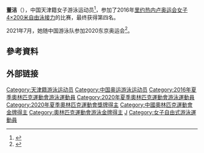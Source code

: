 {{otheruses|董洁 (消歧义)}}
{{Infobox swimmer
| name           = 董洁
| image          = 
| caption        =
| fullname       = 董洁
| nationality    = {{PRC}}
| strokes        =
| club           =
| collegeteam    =
| birth_date     = {{birth date and age|1998|10|31|df=yes}}
| birth_place    = {{CHN}}[[江蘇省|江蘇省]][[淮安市|淮安市]]
| death_date     =
| death_place    =
| height = 
| weight = 
| medaltemplates =
{{MedalSport|女子[[游泳|游泳]]}}
{{MedalCountry|{{CHN}}}}
{{MedalCompetition|[[奧林匹克運動會|奧林匹克運動會]] [[File:Olympic_rings.svg|30px]]}}
{{MedalGold|[[2020年夏季奧林匹克運動會|2020 東京]]|[[2020年夏季奧林匹克運動會女子4×200公尺自由式接力比賽|4×200米自由泳接力]]}}
}}
'''董洁'''（{{bd|1998年|10月31日|}}），中国天津籍女子游泳运动员<ref name="Bio">{{cite web |url=https://www.rio2016.com/en/athlete/jie-dong |title=Dong Jie |accessdate=2016-08-11 |work=Rio 2016 |deadurl=yes |archiveurl=https://web.archive.org/web/20160824234947/https://www.rio2016.com/en/athlete/jie-dong |archivedate=2016-08-24 }}</ref>，参加了2016年[[里约热内卢奥运会|里约热内卢奥运会]][[2016年夏季奧林匹克運動會女子4×200公尺自由式接力比賽|女子4×200米自由泳接力]]的比赛，最终获得第四名。

2021年7月，她随中国游泳队参加2020东京奥运会<ref>{{Cite web|title=第32届夏季奥运会中国体育代表团名单公布|url=http://www.xinhuanet.com/sports/2021-07/14/c_1127655241.htm|date=2021-07-14|access-date=2021-07-25|work=新华网|archive-date=2021-07-25|archive-url=https://web.archive.org/web/20210725135146/http://www.xinhuanet.com/sports/2021-07/14/c_1127655241.htm|dead-url=no}}</ref>。

==參考資料==
{{reflist|2}}

==外部链接==
{{2016 China Olympic Swimming Team}}
{{奥林匹克运动会游泳比赛女子4×200米自由泳接力冠军}}

{{DEFAULTSORT:Dong, Jie}}
[[Category:天津籍游泳运动员|Category:天津籍游泳运动员]]
[[Category:中国奥运游泳运动员|Category:中国奥运游泳运动员]]
[[Category:2016年夏季奧林匹克運動會游泳運動員|Category:2016年夏季奧林匹克運動會游泳運動員]]
[[Category:2020年夏季奧林匹克運動會游泳運動員|Category:2020年夏季奧林匹克運動會游泳運動員]]
[[Category:2020年夏季奧林匹克運動會獎牌得主|Category:2020年夏季奧林匹克運動會獎牌得主]]
[[Category:中國奧林匹克運動會金牌得主|Category:中國奧林匹克運動會金牌得主]]
[[Category:奧林匹克運動會游泳金牌得主|Category:奧林匹克運動會游泳金牌得主]]
[[Category:董姓|J]]
[[Category:女子自由式游泳運動員|Category:女子自由式游泳運動員]]